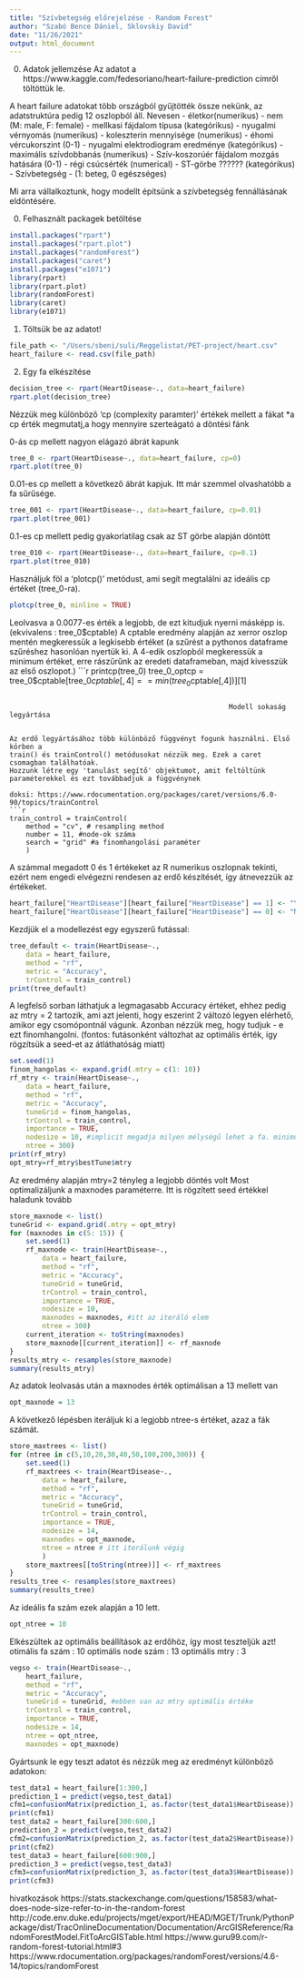 ```yaml
---
title: "Szívbetegség előrejelzése - Random Forest"
author: "Szabó Bence Dániel, Sklovskiy David"
date: "11/26/2021"
output: html_document
---
```



0) Adatok jellemzése
Az adatot a https://www.kaggle.com/fedesoriano/heart-failure-prediction címről töltöttük le.

A heart failure adatokat több országból gyűjtötték össze nekünk, az adatstruktúra pedig 12 oszlopból áll. Nevesen
- életkor(numerikus)
- nem (M: male, F: female)
- mellkasi fájdalom típusa (kategórikus)
- nyugalmi vérnyomás (numerikus)
- koleszterin mennyisége (numerikus)
- éhomi vércukorszint (0-1)
- nyugalmi elektrodiogram eredménye (kategórikus)
- maximális szívdobbanás (numerikus)
- Szív-koszorúér fájdalom mozgás hatására (0-1)
- régi csúcsérték (numerical) 
- ST-görbe ?????? (kategórikus)
- Szívbetegség - (1: beteg, 0 egészséges)

Mi arra vállalkoztunk, hogy modellt építsünk a szívbetegség fennállásának eldöntésére.

0) Felhasznált packagek betöltése
```r
install.packages("rpart")
install.packages("rpart.plot")
install.packages("randomForest")
install.packages("caret")
install.packages("e1071")
library(rpart)
library(rpart.plot)
library(randomForest)
library(caret)
library(e1071)
```

1) Töltsük be az adatot!
```r
file_path <- "/Users/sbeni/suli/Reggelistat/PET-project/heart.csv"
heart_failure <- read.csv(file_path)
```

2) Egy fa elkészítése
```r
decision_tree <- rpart(HeartDisease~., data=heart_failure)
rpart.plot(decision_tree)
```
Nézzük meg különböző 'cp (complexity paramter) ' értékek mellett a fákat
*a cp érték megmutatj,a hogy mennyire szerteágató a döntési fánk

0-ás cp mellett nagyon elágazó ábrát kapunk
```r
tree_0 <- rpart(HeartDisease~., data=heart_failure, cp=0)
rpart.plot(tree_0)
```
0.01-es cp mellett a következő ábrát kapjuk. Itt már szemmel olvashatóbb a fa sűrűsége.
```r
tree_001 <- rpart(HeartDisease~., data=heart_failure, cp=0.01)
rpart.plot(tree_001)
```
0.1-es cp mellett pedig gyakorlatilag csak az ST görbe alapján döntött
```r
tree_010 <- rpart(HeartDisease~., data=heart_failure, cp=0.1)
rpart.plot(tree_010)
```
Használjuk föl a 'plotcp()' metódust, ami segít megtalálni az ideális cp értéket (tree_0-ra).
```r
plotcp(tree_0, minline = TRUE)
```
Leolvasva a 0.0077-es érték a legjobb, de ezt kitudjuk nyerni másképp is.
(ekvivalens : tree_0$cptable)
A cptable eredmény alapján az xerror oszlop mentén megkeressük a legkisebb értéket
(a szűrést a pythonos dataframe szűréshez hasonlóan nyertük ki. A 4-edik oszlopból megkeressük a minimum
értéket, erre rászűrűnk az eredeti dataframeban, majd kivesszük az első oszlopot.)
```r
printcp(tree_0)
tree_0_optcp = tree_0$cptable[tree_0$cptable[,4] == min(tree_0$cptable[,4])][1]
```

                                                      Modell sokaság legyártása


Az erdő legyártásához több különböző függvényt fogunk használni. Első körben a 
train() és trainControl() metódusokat nézzük meg. Ezek a caret csomagban találhatóak.
Hozzunk létre egy 'tanulást segítő' objektumot, amit feltöltünk paraméterekkel és ezt továbbadjuk a függvénynek

doksi: https://www.rdocumentation.org/packages/caret/versions/6.0-90/topics/trainControl
```r
train_control = trainControl(
    method = "cv", # resampling method
    number = 11, #node-ok száma
    search = "grid" #a finomhangolási paraméter
    )
```
A számmal megadott 0 és 1 értékeket az R numerikus oszlopnak tekinti, ezért nem engedi
elvégezni rendesen az erdő készítését, így átnevezzük az értékeket.
```r
heart_failure["HeartDisease"][heart_failure["HeartDisease"] == 1] <- "Y"
heart_failure["HeartDisease"][heart_failure["HeartDisease"] == 0] <- "N"
```

Kezdjük el a modellezést egy egyszerű futással:
```r
tree_default <- train(HeartDisease~.,
    data = heart_failure,
    method = "rf",
    metric = "Accuracy",
    trControl = train_control)
print(tree_default)
```

 A legfelső sorban láthatjuk a legmagasabb Accuracy értéket, ehhez pedig az 
 mtry = 2 tartozik, ami azt jelenti, hogy eszerint 2 változó legyen elérhető, amikor
 egy csomópontnál vágunk. Azonban nézzük meg, hogy tudjuk - e ezt finomhangolni.
 (fontos: futásonként változhat az optimális érték, így rögzítsük a seed-et az átláthatóság miatt)
```r
set.seed(1)
finom_hangolas <- expand.grid(.mtry = c(1: 10))
rf_mtry <- train(HeartDisease~.,
    data = heart_failure,
    method = "rf",
    metric = "Accuracy",
    tuneGrid = finom_hangolas,
    trControl = train_control,
    importance = TRUE,
    nodesize = 10, #implicit megadja milyen mélységű lehet a fa. minimum size of terminal nodes
    ntree = 300)
print(rf_mtry)
opt_mtry=rf_mtry$bestTune$mtry
```
 Az eredmény alapján mtry=2 tényleg a legjobb döntés volt
 Most optimalizáljunk a maxnodes paraméterre. Itt is rögzített seed értékkel haladunk tovább
 
```r
store_maxnode <- list()
tuneGrid <- expand.grid(.mtry = opt_mtry)
for (maxnodes in c(5: 15)) {
    set.seed(1)
    rf_maxnode <- train(HeartDisease~.,
        data = heart_failure,
        method = "rf",
        metric = "Accuracy",
        tuneGrid = tuneGrid,
        trControl = train_control,
        importance = TRUE,
        nodesize = 10,
        maxnodes = maxnodes, #itt az iteráló elem
        ntree = 300)
    current_iteration <- toString(maxnodes)
    store_maxnode[[current_iteration]] <- rf_maxnode
}
results_mtry <- resamples(store_maxnode)
summary(results_mtry)
```
 Az adatok leolvasás után a maxnodes érték optimálisan a 13 mellett van
 
```r
opt_maxnode = 13
```
A következő lépésben iteráljuk ki a legjobb ntree-s értéket, azaz a fák számát.

 
```r
store_maxtrees <- list()
for (ntree in c(5,10,20,30,40,50,100,200,300)) {
    set.seed(1)
    rf_maxtrees <- train(HeartDisease~.,
        data = heart_failure,
        method = "rf",
        metric = "Accuracy",
        tuneGrid = tuneGrid,
        trControl = train_control,
        importance = TRUE,
        nodesize = 14,
        maxnodes = opt_maxnode,
        ntree = ntree # itt iterálunk végig
        )
    store_maxtrees[[toString(ntree)]] <- rf_maxtrees
}
results_tree <- resamples(store_maxtrees)
summary(results_tree)
```
Az ideális fa szám ezek alapján a 10 lett.
```r
opt_ntree = 10
```

Elkészültek az optimális beállítások az erdőhöz, így most teszteljük azt!
otimális fa  szám : 10
optimális node szám : 13
optimális mtry : 3

```r
vegso <- train(HeartDisease~.,
    heart_failure,
    method = "rf",
    metric = "Accuracy",
    tuneGrid = tuneGrid, #ebben van az mtry optimális értéke
    trControl = train_control,
    importance = TRUE,
    nodesize = 14,
    ntree = opt_ntree,
    maxnodes = opt_maxnode)
```

Gyártsunk le egy teszt adatot és nézzük meg az eredményt különböző adatokon:
```r
test_data1 = heart_failure[1:300,]
prediction_1 = predict(vegso,test_data1)
cfm1=confusionMatrix(prediction_1, as.factor(test_data1$HeartDisease))
print(cfm1)
test_data2 = heart_failure[300:600,]
prediction_2 = predict(vegso,test_data2)
cfm2=confusionMatrix(prediction_2, as.factor(test_data2$HeartDisease))
print(cfm2)
test_data3 = heart_failure[600:900,]
prediction_3 = predict(vegso,test_data3)
cfm3=confusionMatrix(prediction_3, as.factor(test_data3$HeartDisease))
print(cfm3)
```

 hivatkozások
 https://stats.stackexchange.com/questions/158583/what-does-node-size-refer-to-in-the-random-forest
 http://code.env.duke.edu/projects/mget/export/HEAD/MGET/Trunk/PythonPackage/dist/TracOnlineDocumentation/Documentation/ArcGISReference/RandomForestModel.FitToArcGISTable.html
 https://www.guru99.com/r-random-forest-tutorial.html#3
 https://www.rdocumentation.org/packages/randomForest/versions/4.6-14/topics/randomForest
 